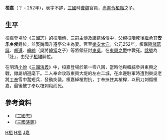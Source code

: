 '''桓嘉'''（？ - 252年），表字不詳，[[三國|三國]]時[[曹魏|曹魏]]官員，[[尚書令|尚書令]][[桓階|桓階]]之子。

==生平==
桓嘉登場於《[[三國志|三國志]]》的桓階傳、三嗣主傳及[[諸葛恪|諸葛恪]]傳中，父親桓階死後繼承其'''安乐乡侯'''爵位，並娶魏國升遷亭公主為妻。官至[[樂安郡|樂安]][[太守|太守]]。公元252年，桓嘉隨[[諸葛誕|諸葛誕]]、[[胡遵|胡遵]]、[[韓綜|韓綜]]（吳將[[韓當|韓當]]之子）等將領征討[[東吳|東吳]]，在[[東興之戰|東興之戰]]中戰死。[[諡號|諡號]]為「壯」，由兒子[[桓翊|桓翊]]嗣位。

在明清[[小說|小說]]《[[三國演義|三國演義]]》中，桓嘉登場於第一零八回，當時他與韓綜參與東興之戰，隸屬胡遵麾下。二人奉命攻取東興大堤的左右二城，在岸邊駐軍時遭到東吳老將[[丁奉|丁奉]]雪中奮短兵，發動突襲。桓嘉綽槍對抗，丁奉挾住其槍桿，以飛刀刺傷桓嘉，最後被丁奉以槍刺殺而死。

==參考資料==
*《[[三國志|三國志]]》
*《[[三國演義|三國演義]]》

[[Category:252年逝世|H桓]]
[[Category:曹魏政治人物|H桓]]
[[Category:桓姓|J嘉]]